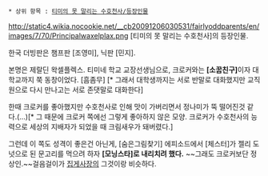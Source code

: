  * 상위 항목 : [[티미의 못 말리는 수호천사/등장인물]]

http://static4.wikia.nocookie.net/__cb20091206030531/fairlyoddparents/en/images/7/70/Principalwaxelplax.png
[티미의 못 말리는 수호천사]의 등장인물.

한국 더빙판은 챔프판 [조영미], 닉판 [민지].

본명은 제랄딘 왁셀플렉스. 티미네 학교 교장선생님으로, 크로커와는 '''[소꿉친구]'''이자 대학교까지 쭉 동창이었다. [흠좀무] [* 그래서 대학생까지는 서로 반말로 대화했지만 교직원으로 다시 만나고는 서로 존댓말로 대화한다]

한때 크로커를 좋아했지만 수호천사로 인해 맛이 가버리면서 정나미가 뚝 떨어진것 같다.(...)[* 그 때문에 크로커 쪽에선 그렇게 좋아하지 않은 모양. 크로커가 수호천사의 능력으로 세상의 지배자가 되었을 때 크림새우가 돼버렸다.] 

그런데 이 쪽도 성격이 좋은건 아닌게, [숨은그림찾기] 에피소드에서 [체스터]가 젤리 도넛으로 된 문고리를 먹으려 하자 '''[모닝스타]로 내리치려 했다.''' ~~그래도 크로커보단 정상인.~~걸음걸이가 [[집게사장]]의 그것이랑 비슷하다.
